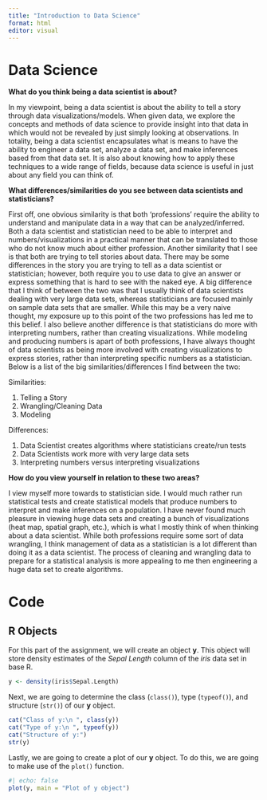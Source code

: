 ```yaml
---
title: "Introduction to Data Science"
format: html
editor: visual
---
```


# Data Science

**What do you think being a data scientist is about?**

In my viewpoint, being a data scientist is about the ability to tell a story through data visualizations/models. When given data, we explore the concepts and methods of data science to provide insight into that data in which would not be revealed by just simply looking at observations. In totality, being a data scientist encapsulates what is means to have the ability to engineer a data set, analyze a data set, and make inferences based from that data set. It is also about knowing how to apply these techniques to a wide range of fields, because data science is useful in just about any field you can think of.

**What differences/similarities do you see between data scientists and statisticians?**

First off, one obvious similarity is that both 'professions' require the ability to understand and manipulate data in a way that can be analyzed/inferred. Both a data scientist and statistician need to be able to interpret and numbers/visualizations in a practical manner that can be translated to those who do not know much about either profession. Another similarity that I see is that both are trying to tell stories about data. There may be some differences in the story you are trying to tell as a data scientist or statistician; however, both require you to use data to give an answer or express something that is hard to see with the naked eye. A big difference that I think of between the two was that I usually think of data scientists dealing with very large data sets, whereas statisticians are focused mainly on sample data sets that are smaller. While this may be a very naive thought, my exposure up to this point of the two professions has led me to this belief. I also believe another difference is that statisticians do more with interpreting numbers, rather than creating visualizations. While modeling and producing numbers is apart of both professions, I have always thought of data scientists as being more involved with creating visualizations to express stories, rather than interpreting specific numbers as a statistician. Below is a list of the big similarities/differences I find between the two:

Similarities:

1. Telling a Story
2. Wrangling/Cleaning Data
3. Modeling

Differences:

1. Data Scientist creates algorithms where statisticians create/run tests
2. Data Scientists work more with very large data sets
3. Interpreting numbers versus interpreting visualizations


**How do you view yourself in relation to these two areas?**

I view myself more towards to statistician side. I would much rather run statistical tests and create statistical models that produce numbers to interpret and make inferences on a population. I have never found much pleasure in viewing huge data sets and creating a bunch of visualizations (heat map, spatial graph, etc.), which is what I mostly think of when thinking about a data scientist. While both professions require some sort of data wrangling, I think management of data as a statistician is a lot different than doing it as a data scientist. The process of cleaning and wrangling data to prepare for a statistical analysis is more appealing to me then engineering a huge data set to create algorithms.

# Code

## R Objects

For this part of the assignment, we will create an object **y**. This object will store density estimates of the *Sepal Length* column of the *iris* data set in base R.

```r
y <- density(iris$Sepal.Length)
```

Next, we are going to determine the class (`class()`), type (`typeof()`), and structure (`str()`) of our **y** object.

```r
cat("Class of y:\n ", class(y))
cat("Type of y:\n ", typeof(y))
cat("Structure of y:")
str(y)
```

Lastly, we are going to create a plot of our **y** object. To do this, we are going to make use of the `plot()` function.

```r
#| echo: false
plot(y, main = "Plot of y object")
```



